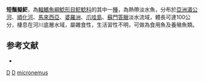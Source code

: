 {{Speciesbox
| taxon = Pseudolais micronemus
| binomial_authority = [[Bleeker|Bleeker]], 1846
| status = DD
| status_system = IUCN3.1
| synonyms = *''Pangasius micronemus'', Bleeker, 1846 
*''Pangasius micronema'', Bleeker, 1846 
}}

'''短鬚擬𩷶'''，為[[輻鰭魚綱|輻鰭魚綱]][[鯰形目|鯰形目]][[𩷶鯰科|𩷶鯰科]]的其中一[[種|種]]，為熱帶淡水魚，分布於[[亞洲|亞洲]][[湄公河|湄公河]]、[[順化河|順化河]]、[[馬來西亞|馬來西亞]]、[[婆羅洲|婆羅洲]]、[[爪哇島|爪哇島]]、[[蘇門答臘|蘇門答臘]]淡水流域，體長可達100公分，棲息在河川底層水域，屬雜食性，生活習性不明，可做為食用魚及養殖魚類。

==参考文献==
*{{FishBase_species|genus=Pseudolais|species=micronemus|year=2015|month=7}}

{{Taxonbar}}
[[Category:1846年描述的鱼类|D]]
[[Category:食用魚|D]]
[[Category:擬𩷶屬|micronemus]]
{{animal-stub}}